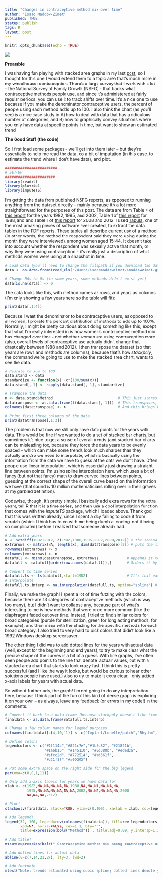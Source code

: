 ```yaml
---
title: "Changes in contraceptive method mix over time"
author: "Isaac Maddow-Zimet"
published: TRUE
status: publish
tags: R
layout: post
---
```


```r
knitr::opts_chunk$set(echo = TRUE)
```

![](https://github.com/imaddowzimet/imaddowzimet.github.io/raw/master/methodmix.png)

**Preamble**  
  
I was having fun playing with stacked area graphs in my last [post](https://imaddowzimet.github.io/MoMApart2/), so I thought for this one I would extend them to a topic area that's much more in my wheelhouse: contraception. There's a large survey that I work with a lot - the National Survey of Family Growth (NSFG) - that tracks what contraceptive methods people use, and since it's administered at fairly regular periods, you can use it to track shifts over time.  It's a nice one to use because if you make the denominator contraceptive users, the percent of people using each method adds up to 100.  I also think the chart (as you'll see) is a nice case study in A) how to deal with data that has a ridiculous number of categories, and B) how to graphically convey situations where you only have data at specific points in time, but want to show an estimated trend.   

**The Good Stuff (the code)**

So I first load some packages - we'll get into them later -- but they're essentially to help me read the data, do a bit of imputation (in this case, to estimate the trend where I don't have data), and plot.
```r
########################
# SET-UP
#######################
library(readxl)
library(plotrix)
library(imputeTS)
```

I'm getting the data from published NSFG reports, as opposed to running anything from the dataset directly -- mainly because it's a lot more straightforward for the purposes of this post. The data are from Table 4 of [this report](https://www.cdc.gov/nchs/data/series/sr_23/sr23_029.pdf) for the years 1982, 1995, and 2002, Table 1 of [this report](https://www.cdc.gov/nchs/data/ad/ad182.pdf) for 1988, and and Table 1 of [this report](https://www.cdc.gov/nchs/data/nhsr/nhsr086.pdf) for 2008 and 2012. I used [Tabula](http://tabula.technology/), one of the most amazing pieces of software ever created, to extract the data tables in the PDF reports. These tables all describe current use of a method (in other words, the method the respondent said they were using during the month they were interviewed), among women aged 15-44.  It doesn't take into account whether the respondent was sexually active that month, or why they were using contraception - it's really just a description of what methods women were using at a snapshot in time.  

```r
# Load data (you'll need to change the filepath if you download the data)
data <- as.data.frame(read_xls("/Users/isaacmaddowzimet/imaddowzimet.github.io/method mix 1982-2012.xls", sheet="Recode 1"))

# Change NAs to 0s (in some years, some methods didn't exist yet)
data[is.na(data)] <- 0
```

The data looks like this, with method names as rows, and years as columns (I'm only showing a few years here so the table will fit):
```r
print(data[,1:4])
```

Because I want the denominator to be contraceptive users, as opposed to all women, I prorate the percent distribution of methods to add up to 100%. Normally, I might be pretty cautious about doing something like this, except that what I'm really interested in is how women's contraceptive method mix has changed over time - not whether women are using contraception more (also, overall levels of contraceptive use actually didn't change that drastically between 1988 and 2012). I then transpose the dataset (so that years are rows and methods are columns), because that's how *stackpoly*, the command we're going to use to make the stacked area chart, wants to see the data. 
```r
# Rescale to sum to 100
data.stand <- data
standardize <- function(x) {x*(100/sum(x))}
data.stand[,-1] <- sapply(data.stand[,-1], standardize)

# Tranpose the data
n <- data.stand$Method                              # This just stores the method names, since we'll use them as column names later on
datatranspose <- as.data.frame(t(data.stand[,-1]))  # This transposes, excluding the method column
colnames(datatranspose) <- n                        # And this brings back in the column names (the methods)

# Print first three columns of the data
print(datatranspose[,1:3])
```

The problem is that now we still only have data points for the years with data. This would be fine if we wanted to do a set of stacked bar charts, but sometimes it's nice to get a sense of overall trends (and stacked bar charts can be misleading too, because they force the data years to be evenly spaced - which can make some trends look much sharper than they actually are).So we need to interpolate, which is basically using the information from the data we have to guess at the data we don't have.  Often people use linear interpolation, which is essentially just drawing a straight line between points; I'm using spline interpolation here, which uses a bit of fancy (but not that fancy) math to draw curved lines between points, guessing at the correct shape of the overall curve based on the information we have (that sound is 10 million mathematicians rolling over in their graves at my garbled definition).

Codewise, though, it's pretty simple. I basically add extra rows for the extra years, tell R that it is a time series, and then use a cool interpolation function that comes with the *imputeTS* package, which I loaded above. Thank god that this was written already, since I spent a day failing to code it from scratch (which I think has to do with me being dumb at coding, not it being so complicated) before I realized that someone already had.  

```r
# Add extra years
x <- setdiff(1982:2012, c(1982,1988,1995,2002,2008,2012)) # the second argument excludes years we already have
extrarows <- matrix(NA, length(x), dim(datatranspose)[2]) # puts the list in a matrix
rownames(extrarows) <- x                         
colnames(extrarows) <- n
datafull <- rbind(datatranspose, extrarows)             # Appends it to our existing data
datafull <- datafull[order(row.names(datafull)),]       # Orders it by year

# Convert to time series
datafull.ts <- ts(datafull,start=1982)                  # It's that easy!
# Interpolate
datafull.ts.interp <- na.interpolation(datafull.ts, option="spline") # It's also that easy!
```

Finally, we make the graph! I spent a lot of time futzing with the colors, because there are 13 categories of contraceptive methods (which is way too many), but I didn't want to collapse any, because part of what's interesting to me is how methods that were once more common (like the diaphragm) faded out over time. Instead, I tried to find similar colors for broad categories (purple for sterilization, green for long acting methods, for example), and then mess with the shading for the specific methods for each broad category. I also tried to very hard to pick colors that didn't look like a 1992 Windows desktop screensaver.

The other thing I did was to add dotted lines for the years with actual data (well, except for the beginning and end years), to try to make clear what the precise shape of the curves is a bit of a guess. With line graphs, I've often seen people add points to the line that denote `actual' values, but with a stacked area chart that starts to look crazy fast. I think this is pretty successful (and I like the way it looks, but would be curious to hear other solutions people have used.) Also to try to make it extra clear, I only added x-axis labels for years with actual data.    
  
So without further ado, the graph! I'm not going to do any interpretation here, because I think part of the fun of this kind of dense graph is exploring it on your own -- as always, leave any feedback (or errors in my code!) in the comments.

```r

# Convert it back to a data frame (because stackpoly doesn't like time series)
finaldata <- as.data.frame(datafull.ts.interp)

# Change a few column names for legend purposes
colnames(finaldata)[c(4,10,11)] <- c("Implant/Lunelle/patch","Rhythm", "Natural family planning")

# Define colors 
legendcolors <- c("#4f114c","#821c7e","#1b5c82", "#21821b", 
                  "#1a6b15", "#145110", "#0d380b", "#eded2a", 
                  "#efcc2d", "#772514", "#ad361f", 
                  "#e21f1f","#a09292")

# Put some extra space on the right side for the big legend
par(oma=c(0,0,1,11))

# Only add x-axis labels for years we have data for
xlab <- c(1982,NA,NA,NA,NA,NA,1988,NA,NA,NA,NA,NA,NA, 
          1995,NA,NA,NA,NA,NA,NA,2002,NA,NA,NA,NA,NA,2008,
          NA,NA,NA,2012)

# Plot!
stackpoly(finaldata, stack=TRUE, ylim=c(0,100), xaxlab = xlab, col=legendcolors, axis4 = FALSE)

# Add legend!
legend(32, 100, legend=rev(colnames(finaldata)), fill=rev(legendcolors), 
       xpd=NA, horiz=FALSE, cex=1.1, bty='n',
       title=expression(bold("Method")) , title.adj=0.09, y.intersp=1.3)

# Add title!
mtext(expression(bold(" Contraceptive method mix among contraceptive users \n aged 15-44, 1982-2012")), outer=TRUE, line=-2.1, adj=.55, cex=1.2)

# Add dotted lines for actual data
abline(v=c(7,14,21,27), lty=3, lwd=2)

# Add footnote
mtext("Note: trends estimated using cubic spline; dotted lines denote years with data", outer=TRUE, cex=.9, side=1, line=-2)
```
  




